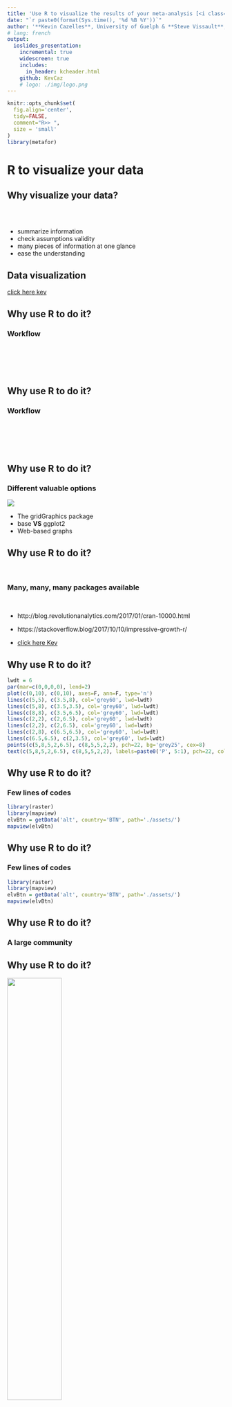 ```yaml
---
title: 'Use R to visualize the results of your meta-analysis [<i class="fa fa-github" aria-hidden="true"></i>](https://github.com/KevCaz/graphsMetaAnalyses)'
date: "`r paste0(format(Sys.time(), '%d %B %Y'))`"
author: '**Kevin Cazelles**, University of Guelph & **Steve Vissault**, Université de Sherbrooke'
# lang: french
output:
  ioslides_presentation:
    incremental: true
    widescreen: true
    includes:
      in_header: kcheader.html
    github: KevCaz
    # logo: ./img/logo.png
---
```





```r
knitr::opts_chunk$set(
  fig.align='center',
  tidy=FALSE,
  comment="R>> ",
  size = 'small'
)
library(metafor)
```


# R to visualize your data  

## Why visualize your data?
<br>

<div class="centered">
<i class="fa fa-table fa-4x" aria-hidden="true"></i>
<span style="display:inline-block; width: 80px;"></span>
<i class="fa fa-bar-chart fa-4x" aria-hidden="true"></i>

<i class="fa fa-question-circle fa-4x" aria-hidden="true"></i>

</div>

- summarize information
- check assumptions validity
- many pieces of information at one glance
- ease the understanding

<!-- discuss about how to make it efficient / make your point -->


## Data visualization

[click here kev](http://buckets.peterbeshai.com/app/#/playerView/201935_2015)


## Why use R to do it?

### Workflow

<br><br>

<i class="fa fa-database fa-4x" aria-hidden="true"></i>&nbsp;
<i class="fa fa-long-arrow-right fa-4x" aria-hidden="true"></i>&nbsp;
<i class="fa fa-table fa-4x" aria-hidden="true"></i>&nbsp;
<i class="fa fa-long-arrow-right fa-4x" aria-hidden="true"></i>&nbsp;
<i class="fa fa-cogs fa-4x" aria-hidden="true"></i>&nbsp;


## Why use R to do it?

### Workflow

<br><br>

<i class="fa fa-database fa-4x" aria-hidden="true"></i>&nbsp;
<i class="fa fa-long-arrow-right fa-4x" aria-hidden="true"></i>&nbsp;
<i class="fa fa-table fa-4x" aria-hidden="true"></i>&nbsp;
<i class="fa fa-long-arrow-right fa-4x" aria-hidden="true"></i>&nbsp;
<i class="fa fa-cogs fa-4x" aria-hidden="true"></i>&nbsp;
<i class="fa fa-long-arrow-right fa-4x" aria-hidden="true"></i>&nbsp;
<i class="fa fa-bar-chart fa-4x" aria-hidden="true"></i>


## Why use R to do it?

### Different valuable options

<div class="centered">
![](img/ways.png)
</div>

- The gridGraphics package [<i class="fa fa-file-pdf-o" aria-hidden="true"></i>](https://journal.r-project.org/archive/2015-1/murrell.pdf)  
- base **VS** ggplot2
- Web-based graphs


## Why use R to do it?

<br>

### Many, many, many packages available

<br>

- http://blog.revolutionanalytics.com/2017/01/cran-10000.html

- https://stackoverflow.blog/2017/10/10/impressive-growth-r/

- [click here Kev](http://revolution-computing.typepad.com/.a/6a010534b1db25970b01b8d2594d25970c-pi)



## Why use R to do it?

```r
lwdt = 6
par(mar=c(0,0,0,0), lend=2)
plot(c(0,10), c(0,10), axes=F, ann=F, type='n')
lines(c(5,5), c(3.5,8), col='grey60', lwd=lwdt)
lines(c(5,8), c(3.5,3.5), col='grey60', lwd=lwdt)
lines(c(8,8), c(3.5,6.5), col='grey60', lwd=lwdt)
lines(c(2,2), c(2,6.5), col='grey60', lwd=lwdt)
lines(c(2,2), c(2,6.5), col='grey60', lwd=lwdt)
lines(c(2,8), c(6.5,6.5), col='grey60', lwd=lwdt)
lines(c(6.5,6.5), c(2,3.5), col='grey60', lwd=lwdt)
points(c(5,8,5,2,6.5), c(8,5,5,2,2), pch=22, bg='grey25', cex=8)
text(c(5,8,5,2,6.5), c(8,5,5,2,2), labels=paste0('P', 5:1), pch=22, col='grey60', cex=2)
```

## Why use R to do it?

### Few lines of codes

```r
library(raster)
library(mapview)
elvBtn = getData('alt', country='BTN', path='./assets/')
mapview(elvBtn)
```

## Why use R to do it?

### Few lines of codes

```r
library(raster)
library(mapview)
elvBtn = getData('alt', country='BTN', path='./assets/')
mapview(elvBtn)
```

## Why use R to do it?

### A large community

## Why use R to do it?

<div class="centered">
![](img/extRcover.jpg){width=50%}
</div>












# Common plots used in meta-analyses

## What do we want/need to visualize?

### **Effect Size (ES)** [<i class="fa fa-external-link" aria-hidden="true"></i>](https://qcbs.ca/wiki/meta-analysis-workshop)

  - log risk ratios,
  - log odds ratios,
  - ...,
  - non-standard ES

### **Studies**

  - by author
  - by region
  - by species


<!-- you want to explain difference / heterogeneity of ES trying to understand why and
that's why we should use random effect -->
<!-- temporal drift -->


## Effect size -- Funnel plot

```r
par(mar=c(5,4,1,2))
res <- rma(yi, vi, data=dat.hackshaw1998, measure="OR")
taf <- trimfill(res)
funnel(taf)
```

http://www.metafor-project.org/doku.php/plots:funnel_plot_with_trim_and_fill


## Effect size -- Forest plot

<div class="columns-2">
<img src='img/VellendFig3.png' width=500></img>

<br><br><br><br><br><br><br><br>
<img src='img/captionFig3.png' width=500></img>
Vellend *et. al* 2013
</div>  


## Effect size -- Forest plot

```r
### simulate some data
set.seed(1987)
k <- 100
vi <- rchisq(k, df=1) * .03
yi <- rnorm(k, rnorm(k, 0.5, 0.4), sqrt(vi))

### fit RE model
res <- rma(yi, vi)

### create plot
forest(yi, vi,
       xlim=c(-2.5,3.5),        ### adjust horizontal plot region limits
       subset=order(yi),        ### order by size of yi
       slab=NA, annotate=FALSE, ### remove study labels and annotations
       efac=0,                  ### remove vertical bars at end of CIs
       pch=19,                  ### changing point symbol to filled circle
       col="gray40",            ### change color of points/CIs
       psize=2,                 ### increase point size
       cex.lab=1, cex.axis=1,   ### increase size of x-axis title/labels
       lty=c("solid","blank"))  ### remove horizontal line at top of plot

### draw points one more time to make them easier to see
points(sort(yi), k:1, pch=19, cex=0.5)

### add summary polygon at bottom and text
addpoly(res, mlab="", annotate=FALSE, cex=1)
text(-2, -2, "RE Model", pos=4, offset=0, cex=1)
```

http://www.metafor-project.org/doku.php/plots:forest_plot_with_subgroups


## Effect size -- Radial plot

```r
### adjust margins so the space is better used
par(mar=c(5,4,0,2))
### fit fixed-effects model
res <- rma(yi, vi, data=dat.hackshaw1998, method="FE")
### draw radial plot
radial(res)
```

http://www.metafor-project.org/doku.php/plots:radial_plot



## Effect size -- L'Abbé plot

```r
### decrease margins so the full space is used
par(mar=c(5,4,1,2))
### fit random-effects model
res <- rma(ai=tpos, bi=tneg, ci=cpos, di=cneg, data=dat.bcg, measure="RR")
 ### draw L'Abbé plot
labbe(res)
```

http://www.metafor-project.org/doku.php/plots:labbe_plot


## Effect size -- relevant categories

<div class="centered">
<img src='img/Fig1Proulx.jpeg' width=600></img>
</div>

Roca *et al.* 2016



## Number of Study & effect size

<div class="centered">
<img src='img/VellendFig2.png' width=550></img>
</div>

Vellend *et al.* 2013


## Number of Study & geography

<br>
<div class="centered">
<img src='img/VellendFig1.png' width=950></img>
</div>

Vellend *et al.* 2013










# Common plots used in meta-analyses with R


## R packages for meta-analyses

  - [click here](https://cran.r-project.org/web/views/MetaAnalysis.html)

  - `install.packages("ctv"); ctv::install.views("MetaAnalysis")`


## Meta vs Metafor -- briefly

![](img/metaPdf.png)


## Meta vs Metafor -- briefly

![](img/metaforPdf.png)


## Meta vs Metafor -- support

- Guido Schwarzer author of [`meta`](https://cran.r-project.org/web/packages/meta/meta.pdf)

- Schwarzer, Guido, James R. Carpenter, and Gerta Rücker. [Meta-Analysis with R](http://www.springer.com/us/book/9783319214153).

<br><br>

- Wolfgang Viechtbauer author [`metafor`](https://cran.r-project.org/web/packages/metafor/metafor.pdf)

- [click here](http://www.metafor-project.org/doku.php/plots)



## Meta -- workflow

- `metabin()`


```
Arguments:

 event.e: Number of events in experimental group.
     n.e: Number of observations in experimental group.
 event.c: Number of events in control group.
     n.c: Number of observations in control group.
```


## Meta -- workflow


- `metabin()`  
- `metagen()`


```
Arguments:

      TE: Estimate of treatment effect.
    seTE: Standard error of treatment estimate.
```



## Meta -- workflow

### **meta**:
    - `metabin()` / `metagen()`
    - `funnel`, `forest`, ...

```r
install.packages('meta')
library(meta)
data(Olkin95)
# ?Olkin95
meta1 <- metabin(event.e, n.e, event.c, n.c,
                  data=Olkin95, subset=c(41,47,51,59),
                  sm="RR", method="I",
                  studlab=paste(author, year))

forest(meta1)
```


## Meta -- workflow

```r
data(Olkin95, package='meta')
knitr::kable(head(Olkin95))
```


## Meta -- workflow


```r
data(Olkin95, package='meta')
meta1 <- meta::metabin(event.e, n.e, event.c, n.c,
                  data=Olkin95, subset=c(41,47,51,59),
                  sm="RR", method="I",
                  studlab=paste(author, year))
meta::forest(meta1)
```





## Metafor -- workflow

- [click here kev](http://www.metafor-project.org/doku.php/plots)



## Metafor -- workflow

- Calculate effect size: `escalc()`

- Perform analysis: `rma()`

- Plots: `funnel()`, `forest()`, `labbe()`, ...



## Metafor -- example

```r
install.packages('metafor')
library('metafor')
```

```r
library('metafor')
```



## Metafor -- example

```r
r<-c(0.5,0.6,0.4,0.2,0.7,0.45)
n<-c(40,90,25,400,60,50)
studynames<-c(1,2,3,4,5,6)
b<-data.frame(r,n,studynames)
eszcor <- escalc(measure="ZCOR", ri=r, ni=n, data=b)
FEmodel<-rma(yi=yi, vi=vi, data=eszcor, method="FE")
#forest plot fixed-effect model: pooled effect size,
forest(FEmodel)
```


## Metafor -- example

```r
r<-c(0.5,0.6,0.4,0.2,0.7,0.45)
n<-c(40,90,25,400,60,50)
studynames<-c(1,2,3,4,5,6)
b<-data.frame(r,n,studynames)
```

## Metafor -- example

```r
knitr::kable(head(b))
```


## Metafor -- example

```r
eszcor <- escalc(measure="ZCOR", ri=r, ni=n, data=b)
class(eszcor)
```

## Metafor -- example

```r
FEmodel<-rma(yi=yi, vi=vi, data=eszcor, method="FE")
class(FEmodel)
```

## Metafor -- example

```r
forest(FEmodel)
```


## Metafor -- example

```r
forest(FEmodel,transf=transf.ztor)
```



## Metafor -- example

```r
funnel(FEmodel, yaxis="vinv", main="Inverse Sampling Variance")
```



## Pros and Cons

### Pros

- do everything for you
- good-looking plots with few lines of code


### Cons

- standard ES
- not fully customizable
- not for ecologists?




# Custom your plot

## graphics or grid?

<div class="centered">
![](img/ways.png)
</div>

[ggplot2](http://ggplot2.tidyverse.org/reference/)


## Few tips

- `par()`
- `plot()`, `barplot()`, `funnel()`


##

```r
npt <- 15
vecX <- 1:npt
vecY <- runif(length(vecX))
```

##

```r
plot(vecX, vecY)
```

##

```r
plot(vecX, vecY, xlim=c(0,15)+.5)
```

##

```r
plot(vecX, vecY, xlim=c(0,15)+.5, pch=19)
```

##

```r
plot(vecX, vecY, xlim=c(0,15)+.5, pch=19, col="#0f7aa2")
```


##

```r
plot(vecX, vecY, xlim=c(0,15)+.5, pch='S', col="#0f7aa2")
```

##

```r
plot(vecX, vecY, xlim=c(0,15)+.5, type='h', col="#0f7aa2")
```

##

```r
plot(vecX, vecY, xlim=c(0,15)+.5, type='h', col="#0f7aa2", lwd=12)
```

##

```r
par(lend=2); plot(vecX, vecY, xlim=c(0,15)+.5, type='h', col="#0f7aa2", lwd=12)
```


##

```r
par(las=1)
plot(vecX, vecY, xlim=c(0,15)+.5, pch=19, col="#0f7aa2")
```


##

```r
par(las=1)
plot(vecX, vecY, xlim=c(0,15)+.5, pch=19, col="#0f7aa2")
abline(v=c(0.5,15.5), lty=2)
```


##

```r
par(las=1, xaxs='i')
plot(vecX, vecY, xlim=c(0,15)+.5, pch=19, col="#0f7aa2")
abline(v=c(0.5,15.5), lty=2)
```

##

```r
vCol <- rep(1, npt)
vCol[c(2,5,8,9)] <- 2
vSize <- 1+2*runif(npt)
```


##

```r
par(las=1, xaxs='i')
plot(vecX, vecY, xlim=c(0,15)+.5, pch=19, col=c("#0f7aa2", '#a70d72')[vCol])
```

##

```r
par(las=1, xaxs='i')
plot(vecX, vecY, xlim=c(0,15)+.5, pch=19, col=c("#0f7aa2", '#a70d72')[vCol], cex=vSize)
```

##

```r
par(las=1, xaxs='i')
plot(vecX, vecY, xlim=c(0,15)+.5, pch=19, col=c("#0f7aa2", '#a70d72')[vCol], cex=vSize)
abline(lm(vecY~vecX), col=2)
```


##

```r
par(las=1, xaxs='i', mfrow=c(2,2))
for (i in 1:4){
  plot(vecX, vecY, xlim=c(0,15)+.5, pch=19, col=c("#0f7aa2", '#a70d72')[vCol], cex=vSize)
  mtext(3, at=2, text=LETTERS[i], line=.5, cex=1.2)
}
```


##

```r
par(las=1, xaxs='i', mfrow=c(2,2), mar=c(2,2,2,1), oma=c(3,3,0,0), mgp=c(1,0.8,0))
##--
for (i in 1:4){
  plot(vecX, vecY, xlim=c(0,15)+.5, pch=19, col=c("#0f7aa2", '#a70d72')[vCol],
    cex=vSize, ann=FALSE)
  mtext(3, at=1, text=LETTERS[i], line=.5, cex=1.2)
}
##--
mtext(1, text='Time', outer=T, line=1, cex=1.4)
par(las=0)
mtext(2, text='Variable', outer=T, line=1, cex=1.4)
```

##
par(las=1, xaxs='i', mfrow=c(2,2), mar=c(2,2,1,1), oma=c(2,2,0,0))
##--
for (i in 1:4){
  plot(vecX, vecY, xlim=c(0,15)+.5, pch=19, col=c("#0f7aa2", '#a70d72')[vCol],
    cex=vSize, ann=FALSE)
  mtext(3, at=2, text=LETTERS[i], line=.5, cex=1.2)
}
##--
mtext(1, text='Time', outer=T)
par(las=0)
mtext(2, text='Variable', outer=T)
```r
par(las=1, xaxs='i', mfrow=c(2,2), mar=c(2,2,2,1), oma=c(3,3,0,0), mgp=c(1,0.8,0))
##--
for (i in 1:4){
  plot(vecX, vecY, xlim=c(0,15)+.5, pch=19, col=c("#0f7aa2", '#a70d72')[vCol],
    cex=vSize, ann=FALSE)
  mtext(3, at=1, text=LETTERS[i], line=.5, cex=1.2)
}
##--
mtext(1, text='Time', outer=T, line=1, cex=1.4)
par(las=0)
mtext(2, text='Variable', outer=T, line=1, cex=1.4)
```




##

```r
layout(matrix(c(2,1,0,3), 2), widths=c(1,.5), heights=c(.5,1))
layout.show(3)
```


##

```r
layout(matrix(c(1,2,0,3), 2), widths=c(1,.5), heights=c(.6,1))
par(mar=c(2, 4, 2, 1), las=1)
for (i in 1:3){
  plot(vecX, vecY, xlim=c(0,15)+.5, pch=19, col=c("#0f7aa2", '#a70d72')[vCol],
    cex=vSize, ann=FALSE)
  mtext(3, at=1, text=LETTERS[i], line=.5, cex=1.2)
}
```

##

```r
layout(matrix(c(1,2,0,3), 2), widths=c(1,.5), heights=c(.6,1))
par(mar=c(2, 4, 2, 1), las=1)
for (i in 1:3){
  plot(vecX, vecY, xlim=c(0,15)+.5, pch=19, col=c("#0f7aa2", '#a70d72')[vCol],
    cex=vSize, ann=FALSE)
  mtext(3, at=1, text=LETTERS[i], line=.5, cex=1.2)
}
```






## Example funnel plot

```r
funnel(FEmodel, yaxis="vinv", main="Inverse Sampling Variance")
```


## Example funnel plot

```r
par(las=1, mar=c(5,6,4,1), mgp=c(4,1,0))
funnel(FEmodel, yaxis="vinv", main="Inverse Sampling Variance", col="#0f7aa2",
back='white')
legend('topright', legend='mypoints', pch=19, col="#0f7aa2", bty='n')
```


## Example funnel plot

```r
par(las=1, mar=c(5,6,4,1), mgp=c(4,1,0))
funnel(FEmodel, yaxis="vinv", main="Inverse Sampling Variance", col="#0f7aa2",
back='white')
legend('topright', legend='mypoints', pch=19, col="#0f7aa2", bty='n')
```



<!-- before after  -->

# Questions?













# Let's practice


## Reproduce figures from....


### 1- Roca *et al.* 2016

- Paper available [online](https://academic.oup.com/beheco/article/27/5/1269/1743508)

- Data available on [Github](https://github.com/KevCaz/graphsMetaAnalyses/blob/master/docs/data/datRoca.csv)


### 2- Vellend *et al.* 2013

- Paper is available on line [<i class="fa fa-external-link" aria-hidden="true"></i>](http://www.pnas.org/content/110/48/19456.abstract)

- Data available on line as well [Dataset S1](http://www.pnas.org/lookup/suppl/doi:10.1073/pnas.1312779110/-/DCSupplemental/sd01.xls)






## Roca *et al.* 2016

<div class="centered">
<img src='img/Fig1Proulx.jpeg' width=600></img>
</div>

Figure 1 from Roca *et al.* 2016


## Vellend *et al.* 2013

<div class="centered">
<img src='img/VellendFigS2.png' width=900></img>
</div>

Figure S2 Vellend *et al.* 2013



## Vellend *et al.* 2013

<div class="columns-2">
<img src='img/VellendFig3.png' width=500></img>
<br><br><br><br><br><br><br><br>
<img src='img/captionFig3.png' width=500></img>
</div>  

Figure 3 Vellend *et al.* 2013





# Extra









# Resources

## Useful links

- [task view on CRAN](https://cran.r-project.org/web/views/MetaAnalysis.html)

- 2 books:

  1. Chen, Ding-Geng, and Karl E. Peace. [Applied Meta-Analysis with R](https://www.crcpress.com/Applied-Meta-Analysis-with-R/Chen-Peace/p/book/9781466505995). Chapman & Hall/CRC Biostatistics Series. Boca Raton: CRC Press/Taylor & Francis Group, 2013.  + [companion website](Website http://portal.uni-freiburg.de/imbi/lehre/lehrbuecher/meta-analysis-with-r)

  2. Schwarzer, Guido, James R. Carpenter, and Gerta Rücker. [Meta-Analysis with R](http://www.springer.com/us/book/9783319214153). Use R! Cham: Springer International Publishing, 2015. https://doi.org/10.1007/978-3-319-21416-0.



# That's all folks

